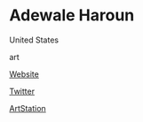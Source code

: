 # Adewale Haroun

<Location>

United States

</Location>



<Skills>

art

</Skills>

<Personal>

[Website](http://www.3dwally.com)

[Twitter](https://twitter.com/3d_Wally)

[ArtStation](https://www.artstation.com/3dwally)

</Personal>


